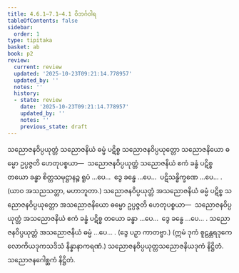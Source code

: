 ```yaml
---
title: 4.6.1–7.1–4.1 ဝိဘင်္ဂဝါရ
tableOfContents: false
sidebar:
  order: 1
type: tipitaka
basket: ab
book: p2
review:
  current: review
  updated: '2025-10-23T09:21:14.778957'
  updated_by: ''
  notes: ''
  history:
  - state: review
    date: '2025-10-23T09:21:14.778957'
    updated_by: ''
    notes: ''
    previous_state: draft
---
```



<ReviewStatus review={frontmatter.review} showDetails={true} />

<HypothesisAnnotation frontmatter={frontmatter} />

<DynamicBreadcrumb />

<Division number="116" book="p2" e="ch" v="38" p="203">

<Paragraph number="1607" book="p2">
သညောဇနဝိပ္ပယုတ္တံ သညောဇနိယံ ဓမ္မံ ပဋိစ္စ သညောဇနဝိပ္ပယုတ္တော သညောဇနိယော ဓမ္မော ဥပ္ပဇ္ဇတိ ဟေတုပစ္စယာ—  သညောဇနဝိပ္ပယုတ္တံ သညောဇနိယံ ဧကံ ခန္ဓံ ပဋိစ္စ တယော ခန္ဓာ စိတ္တသမုဋ္ဌာနဉ္စ ရူပံ …ပေ…  ဒွေ ခန္ဓေ …ပေ…  ပဋိသန္ဓိက္ခဏေ …ပေ… . (ယာဝ အသညသတ္တာ, မဟာဘူတာ.)
</Paragraph>

<Paragraph number="1608" book="p2">
သညောဇနဝိပ္ပယုတ္တံ အသညောဇနိယံ ဓမ္မံ ပဋိစ္စ သညောဇနဝိပ္ပယုတ္တော အသညောဇနိယော ဓမ္မော ဥပ္ပဇ္ဇတိ ဟေတုပစ္စယာ—  သညောဇနဝိပ္ပယုတ္တံ အသညောဇနိယံ ဧကံ ခန္ဓံ ပဋိစ္စ တယော ခန္ဓာ …ပေ…  ဒွေ ခန္ဓေ …ပေ… .
</Paragraph>

<Paragraph number="1609" book="p2">
သညောဇနဝိပ္ပယုတ္တံ အသညောဇနိယံ ဓမ္မံ …ပေ… . (ဒွေ ပဉှာ ကာတဗ္ဗာ.)
</Paragraph>

<Paragraph number="1610" book="p2">
(ဣမံ ဒုကံ စူဠန္တရဒုကေ လောကိယဒုကသဒိသံ နိန္နာနာကရဏံ.)

</Paragraph>
</Division>

<Paragraph number="1611" type="center" book="p2">
သညောဇနဝိပ္ပယုတ္တသညောဇနိယဒုကံ နိဋ္ဌိတံ.



</Paragraph>

<Paragraph number="1612" type="center" book="p2">
သညောဇနဂေါစ္ဆကံ နိဋ္ဌိတံ.
</Paragraph>